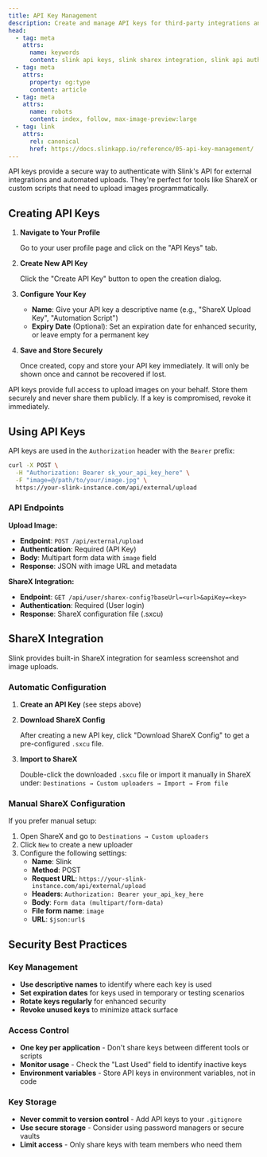 ```yaml
---
title: API Key Management
description: Create and manage API keys for third-party integrations and external tools like ShareX. Learn how to generate, use, and revoke API keys in Slink.
head:
  - tag: meta
    attrs:
      name: keywords
      content: slink api keys, slink sharex integration, slink api authentication, api key management, external tools, programmatic access, upload automation, third-party integration
  - tag: meta
    attrs:
      property: og:type
      content: article
  - tag: meta
    attrs:
      name: robots
      content: index, follow, max-image-preview:large
  - tag: link
    attrs:
      rel: canonical
      href: https://docs.slinkapp.io/reference/05-api-key-management/
---
```



API keys provide a secure way to authenticate with Slink's API for external integrations and automated uploads. They're perfect for tools like ShareX or custom scripts that need to upload images programmatically.

## Creating API Keys

<Steps>

1. **Navigate to Your Profile**
   
   Go to your user profile page and click on the "API Keys" tab.

2. **Create New API Key**
   
   Click the "Create API Key" button to open the creation dialog.

3. **Configure Your Key**
   
   - **Name**: Give your API key a descriptive name (e.g., "ShareX Upload Key", "Automation Script")
   - **Expiry Date** (Optional): Set an expiration date for enhanced security, or leave empty for a permanent key

4. **Save and Store Securely**
   
   Once created, copy and store your API key immediately. It will only be shown once and cannot be recovered if lost.

</Steps>

<Aside type="caution" title="Security Warning">
  API keys provide full access to upload images on your behalf. Store them securely and never share them publicly. If a key is compromised, revoke it immediately.
</Aside>

## Using API Keys

API keys are used in the `Authorization` header with the `Bearer` prefix:

```bash
curl -X POST \
  -H "Authorization: Bearer sk_your_api_key_here" \
  -F "image=@/path/to/your/image.jpg" \
  https://your-slink-instance.com/api/external/upload
```

### API Endpoints

**Upload Image:**
- **Endpoint**: `POST /api/external/upload`
- **Authentication**: Required (API Key)
- **Body**: Multipart form data with `image` field
- **Response**: JSON with image URL and metadata

**ShareX Integration:**
- **Endpoint**: `GET /api/user/sharex-config?baseUrl=<url>&apiKey=<key>`
- **Authentication**: Required (User login)
- **Response**: ShareX configuration file (.sxcu)

## ShareX Integration

Slink provides built-in ShareX integration for seamless screenshot and image uploads.

### Automatic Configuration

1. **Create an API Key** (see steps above)
2. **Download ShareX Config**
   
   After creating a new API key, click "Download ShareX Config" to get a pre-configured `.sxcu` file.

3. **Import to ShareX**
   
   Double-click the downloaded `.sxcu` file or import it manually in ShareX under:
   `Destinations → Custom uploaders → Import → From file`

### Manual ShareX Configuration

If you prefer manual setup:

1. Open ShareX and go to `Destinations → Custom uploaders`
2. Click `New` to create a new uploader
3. Configure the following settings:
   - **Name**: Slink
   - **Method**: POST
   - **Request URL**: `https://your-slink-instance.com/api/external/upload`
   - **Headers**: `Authorization: Bearer your_api_key_here`
   - **Body**: `Form data (multipart/form-data)`
   - **File form name**: `image`
   - **URL**: `$json:url$`

## Security Best Practices

### Key Management
- **Use descriptive names** to identify where each key is used
- **Set expiration dates** for keys used in temporary or testing scenarios
- **Rotate keys regularly** for enhanced security
- **Revoke unused keys** to minimize attack surface

### Access Control
- **One key per application** - Don't share keys between different tools or scripts
- **Monitor usage** - Check the "Last Used" field to identify inactive keys
- **Environment variables** - Store API keys in environment variables, not in code

### Key Storage
- **Never commit to version control** - Add API keys to your `.gitignore`
- **Use secure storage** - Consider using password managers or secure vaults
- **Limit access** - Only share keys with team members who need them